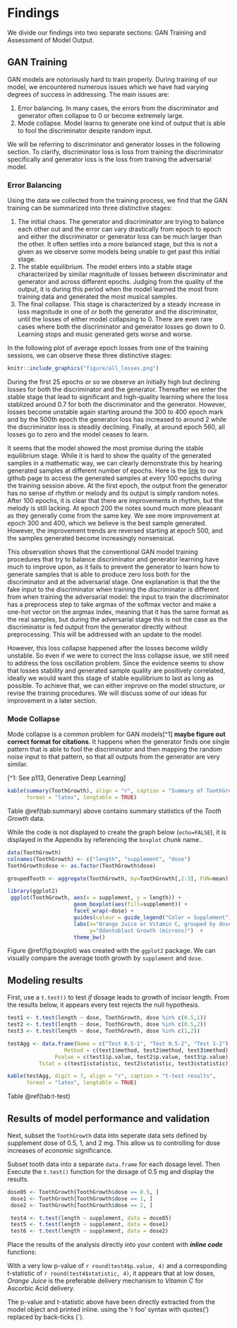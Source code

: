 # Findings {#findings .unnumbered}

We divide our findings into two separate sections: GAN Training and Assessment of Model Output. 

## GAN Training {#findings-gan_training .unnumbered}
 
GAN models are notoriously hard to train properly. During training of our model, we encountered numerous issues which we have had varying degrees of success in addressing. The main issues are:

1. Error balancing. In many cases, the errors from the discriminator and generator often collapse to 0 or become extremely large.
2. Mode collapse. Model learns to generate one kind of output that is able to fool the discriminator despite random input.

We will be referring to discriminator and generator losses in the following section. To clarify, discriminator loss is loss from training the discriminator specifically and generator loss is the loss from training the adversarial model.

### Error Balancing {.unnumbered}

Using the data we collected from the training process, we find that the GAN training can be summarized into three distinctive stages:

1. The initial chaos. The generator and discriminator are trying to balance each other out and the error can vary drastically from epoch to epoch and either the discriminator or generator loss can be much larger than the other. It often settles into a more balanced stage, but this is not a given as we observe some models being unable to get past this initial stage.
2. The stable equilibrium. The model enters into a stable stage characterized by similar magnitude of losses between discriminator and generator and across different epochs. Judging from the quality of the output, it is during this period when the model learned the most from training data and generated the most musical samples.
3. The final collapse. This stage is characterized by a steady increase in loss magnitude in one of or both the generator and the discriminator, until the losses of either model collapsing to 0. There are even rare cases where both the discriminator and generator losses go down to 0. Learning stops and music generated gets worse and worse.

In the following plot of average epoch losses from one of the training sessions, we can observe these three distinctive stages:

```r
knitr::include_graphics("figure/all_losses.png")
```

During the first 25 epochs or so we observe an initially high but declining losses for both the discriminator and the generator. Thereafter we enter the stable stage that lead to significant and high-quality learning where the loss stablized around 0.7 for both the discriminator and the generator. However, losses become unstable again starting around the 300 to 400 epoch mark and by the 500th epoch the generator loss has increased to around 2 while the discriminator loss is steadily declining. Finally, at around epoch 560, all losses go to zero and the model ceases to learn. 

It seems that the model showed the most promise during the stable equilibrium stage. While it is hard to show the quality of the generated samples in a mathematic way, we can clearly demonstrate this by hearing generated samples at different number of epochs. Here is the [link](https://github.com/terrywang15/museG_dev/tree/master/2020-01-31%2002-20) to our github page to access the generated samples at every 100 epochs during the training session above. At the first epoch, the output from the generator has no sense of rhythm or melody and its output is simply random notes. After 100 epochs, it is clear that there are improvements in rhythm, but the melody is still lacking. At epoch 200 the notes sound much more pleasant as they generally come from the same key. We see more improvement at epoch 300 and 400, which we believe is the best sample generated. However, the improvement trends are reversed starting at epoch 500, and the samples generated become increasingly nonsensical.

This observation shows that the conventional GAN model training procedures that try to balance discriminator and generator learning have much to improve upon, as it fails to prevent the generator to learn how to generate samples that is able to produce zero loss both for the discriminator and at the adversarial stage. One explanation is that the the fake input to the discriminator when training the discriminator is different from when training the adversarial model: the input to train the discriminator has a preprocess step to take argmax of the softmax vector and make a one-hot vector on the argmax index, meaning that it has the same format as the real samples, but during the adversarial stage this is not the case as the discriminator is fed output from the generator directly without preprocessing. This will be addressed with an update to the model.

However, this loss collapse happened after the losses become wildly unstable. So even if we were to correct the loss collapse issue, we still need to address the loss oscillation problem. Since the evidence seems to show that losses stability and generated sample quality are positively correlated, ideally we would want this stage of stable equilibrium to last as long as possible. To achieve that, we can either improve on the model structure, or revise the training procedures. We will discuss some of our ideas for improvement in a later section.

### Mode Collapse {.unnumbered}

Mode collapse is a common problem for GAN models[^1] **maybe figure out correct format for citations**. It happens when the generator finds one single pattern that is able to fool the discriminator and then mapping the random noise input to that pattern, so that all outputs from the generator are very similar.

[^1: See p113, Generative Deep Learning]

```r
kable(summary(ToothGrowth), align = "r", caption = "Summary of ToothGrowth data",
      format = "latex", longtable = TRUE)
```

Table \@ref(tab:summary) above contains summary statistics of the _Tooth Growth_ data.

While the code is not displayed to create the graph below (`echo=FALSE`), it is displayed in the Appendix by referencing the `boxplot` chunk name..

```r
data(ToothGrowth)
colnames(ToothGrowth) <- c("length", "supplement", "dose")
ToothGrowth$dose <- as.factor(ToothGrowth$dose)

groupedTooth <- aggregate(ToothGrowth, by=ToothGrowth[,2:3], FUN=mean)[,1:3]

library(ggplot2)
 ggplot(ToothGrowth, aes(x = supplement, y = length)) + 
                     geom_boxplot(aes(fill=supplement)) + 
                     facet_wrap(~dose) + 
                     guides(colour = guide_legend("Color = Supplement")) + 
                     labs(x="Orange Juice or Vitamin C, grouped by dose", 
                          y="Odontoblast Growth (microns)")  +
                     theme_bw()
```

Figure \@ref(fig:boxplot) was created with the `ggplot2` package. We can visually compare the average tooth growth by `supplement` and `dose`.

## Modeling results  {.unnumbered}

First, use a `t.test()` to test _if_ dosage leads to growth of incisor length. From the results below, it appears every test rejects the null hypothesis.

```r
test1 <- t.test(length ~ dose, ToothGrowth, dose %in% c(0.5,1)) 
test2 <- t.test(length ~ dose, ToothGrowth, dose %in% c(0.5,2))
test3 <- t.test(length ~ dose, ToothGrowth, dose %in% c(1,2)) 

testAgg <- data.frame(Name = c("Test 0.5-1", "Test 0.5-2", "Test 1-2"),
                  Method = c(test1$method, test2$method, test3$method), 
               Pvalue = c(test1$p.value, test2$p.value, test3$p.value), 
          Tstat = c(test1$statistic, test2$statistic, test3$statistic))

kable(testAgg, digit = 7, align = "r", caption = "t-test results", 
      format = "latex", longtable = TRUE)
```

Table \@ref(tab:t-test)

## Results of model performance and validation  {.unnumbered}

Next, subset the `ToothGrowth` data into seperate data sets defined by supplement dose of 0.5, 1, and 2 mg. This allow us to controlling for dose increases of _economic_ significance.

Subset tooth data into a separate `data.frame` for each dosage level. Then Execute the `t.test()` function for the dosage of 0.5 mg and display the results. 

```r
dose05 <- ToothGrowth[ToothGrowth$dose == 0.5, ] 
 dose1 <- ToothGrowth[ToothGrowth$dose == 1, ]
 dose2 <- ToothGrowth[ToothGrowth$dose == 2, ]

 test4 <- t.test(length ~ supplement, data = dose05)
 test5 <- t.test(length ~ supplement, data = dose1)
 test6 <- t.test(length ~ supplement, data = dose2)
```

Place the results of the analysis directly into your content with ***inline code*** functions:

With a very low p-value of `r round(test4$p.value, 4)` and a corresponding t-statistic of `r round(test4$statistic, 4)`, it appears that at low doses, _Orange Juice_ is the preferable delivery mechanism to _Vitamin C_ for Ascorbic Acid delivery.

The p-value and t-statistic above have been directly extracted from the model object and printed inline. using the 'r foo' syntax with quotes(') replaced by back-ticks (`).





